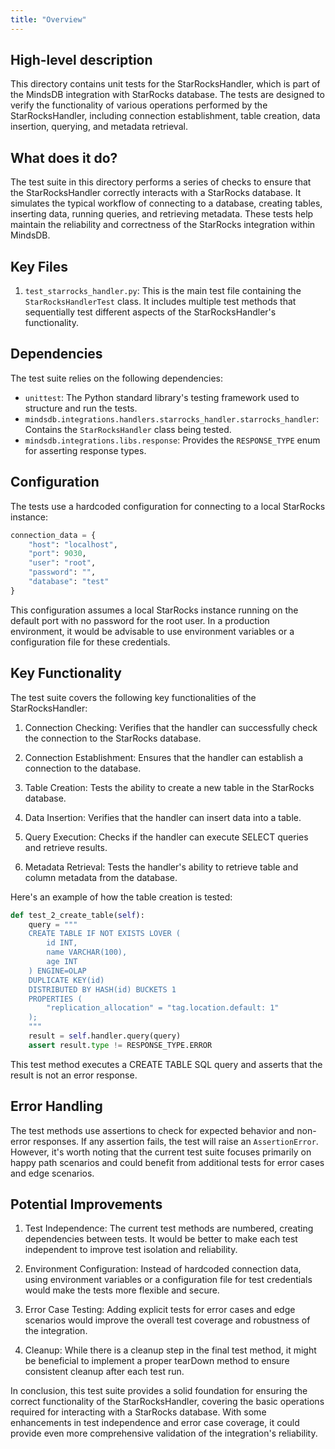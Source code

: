 ```yaml
---
title: "Overview"
---
```


## High-level description
This directory contains unit tests for the StarRocksHandler, which is part of the MindsDB integration with StarRocks database. The tests are designed to verify the functionality of various operations performed by the StarRocksHandler, including connection establishment, table creation, data insertion, querying, and metadata retrieval.

## What does it do?
The test suite in this directory performs a series of checks to ensure that the StarRocksHandler correctly interacts with a StarRocks database. It simulates the typical workflow of connecting to a database, creating tables, inserting data, running queries, and retrieving metadata. These tests help maintain the reliability and correctness of the StarRocks integration within MindsDB.

## Key Files
1. `test_starrocks_handler.py`: This is the main test file containing the `StarRocksHandlerTest` class. It includes multiple test methods that sequentially test different aspects of the StarRocksHandler's functionality.

## Dependencies
The test suite relies on the following dependencies:
- `unittest`: The Python standard library's testing framework used to structure and run the tests.
- `mindsdb.integrations.handlers.starrocks_handler.starrocks_handler`: Contains the `StarRocksHandler` class being tested.
- `mindsdb.integrations.libs.response`: Provides the `RESPONSE_TYPE` enum for asserting response types.

## Configuration
The tests use a hardcoded configuration for connecting to a local StarRocks instance:
```python
connection_data = {
    "host": "localhost",
    "port": 9030,
    "user": "root",
    "password": "",
    "database": "test"
}
```
This configuration assumes a local StarRocks instance running on the default port with no password for the root user. In a production environment, it would be advisable to use environment variables or a configuration file for these credentials.

## Key Functionality
The test suite covers the following key functionalities of the StarRocksHandler:

1. Connection Checking: Verifies that the handler can successfully check the connection to the StarRocks database.

2. Connection Establishment: Ensures that the handler can establish a connection to the database.

3. Table Creation: Tests the ability to create a new table in the StarRocks database.

4. Data Insertion: Verifies that the handler can insert data into a table.

5. Query Execution: Checks if the handler can execute SELECT queries and retrieve results.

6. Metadata Retrieval: Tests the handler's ability to retrieve table and column metadata from the database.

Here's an example of how the table creation is tested:

```python
def test_2_create_table(self):
    query = """
    CREATE TABLE IF NOT EXISTS LOVER (
        id INT,
        name VARCHAR(100),
        age INT
    ) ENGINE=OLAP
    DUPLICATE KEY(id)
    DISTRIBUTED BY HASH(id) BUCKETS 1
    PROPERTIES (
        "replication_allocation" = "tag.location.default: 1"
    );
    """
    result = self.handler.query(query)
    assert result.type != RESPONSE_TYPE.ERROR
```

This test method executes a CREATE TABLE SQL query and asserts that the result is not an error response.

## Error Handling
The test methods use assertions to check for expected behavior and non-error responses. If any assertion fails, the test will raise an `AssertionError`. However, it's worth noting that the current test suite focuses primarily on happy path scenarios and could benefit from additional tests for error cases and edge scenarios.

## Potential Improvements
1. Test Independence: The current test methods are numbered, creating dependencies between tests. It would be better to make each test independent to improve test isolation and reliability.

2. Environment Configuration: Instead of hardcoded connection data, using environment variables or a configuration file for test credentials would make the tests more flexible and secure.

3. Error Case Testing: Adding explicit tests for error cases and edge scenarios would improve the overall test coverage and robustness of the integration.

4. Cleanup: While there is a cleanup step in the final test method, it might be beneficial to implement a proper tearDown method to ensure consistent cleanup after each test run.

In conclusion, this test suite provides a solid foundation for ensuring the correct functionality of the StarRocksHandler, covering the basic operations required for interacting with a StarRocks database. With some enhancements in test independence and error case coverage, it could provide even more comprehensive validation of the integration's reliability.